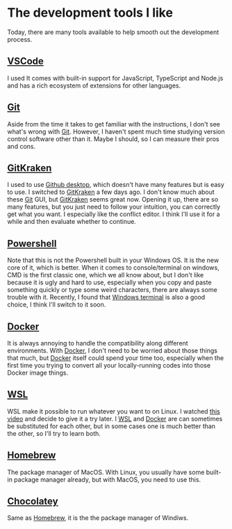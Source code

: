 # The development tools I like

Today, there are many tools available to help smooth out the development process.

## [VSCode](https://code.visualstudio.com/)

I used It comes with built-in support for JavaScript, TypeScript and Node.js and has a rich ecosystem of extensions for other languages.

## [Git](https://git-scm.com/)

Aside from the time it takes to get familiar with the instructions, I don't see what's wrong with [Git](https://git-scm.com/). However, I haven't spent much time studying version control software other than it. Maybe I should, so I can measure their pros and cons.

## [GitKraken](https://www.gitkraken.com/)

I used to use [Github desktop](https://desktop.github.com/), which doesn't have many features but is easy to use. I switched to [GitKraken](https://www.gitkraken.com/) a few days ago. I don't know much about these [Git](https://git-scm.com/) GUI, but [GitKraken](https://www.gitkraken.com/) seems great now. Opening it up, there are so many features, but you just need to follow your intuition, you can correctly get what you want. I especially like the conflict editor. I think I'll use it for a while and then evaluate whether to continue.

## [Powershell](https://github.com/PowerShell/PowerShell)

Note that this is not the Powershell built in your Windows OS. It is the new core of it, which is better. When it comes to console/terminal on windows, CMD is the first classic one, which we all know about, but I don't like because it is ugly and hard to use, especially when you copy and paste something quickly or type some weird characters, there are always some trouble with it. Recently, I found that [Windows terminal](https://github.com/microsoft/terminal) is also a good choice, I think I'll switch to it soon.

## [Docker](https://www.docker.com/)

It is always annoying to handle the compatibility along different environments. With [Docker](https://www.docker.com/), I don't need to be worried about those things that much, but [Docker](https://www.docker.com/) itself could spend your time too, especially when the first time you trying to convert all your locally-running codes into those Docker image things.

## [WSL](https://www.youtube.com/watch?v=A0eqZujVfYU)

WSL make it possible to run whatever you want to on Linux. I watched [this video](https://www.youtube.com/watch?v=A0eqZujVfYU) and decide to give it a try later. I [WSL](https://www.youtube.com/watch?v=A0eqZujVfYU) and [Docker](https://www.docker.com/) are can sometimes be substituted for each other, but in some cases one is much better than the other, so I'll try to learn both.

## [Homebrew](https://brew.sh/index_zh-tw)

The package manager of MacOS. With Linux, you usually have some built-in package manager already, but with MacOS, you need to use this.

## [Chocolatey](https://chocolatey.org/)

Same as [Homebrew](https://brew.sh/index_zh-tw), it is the the package manager of Windiws.
